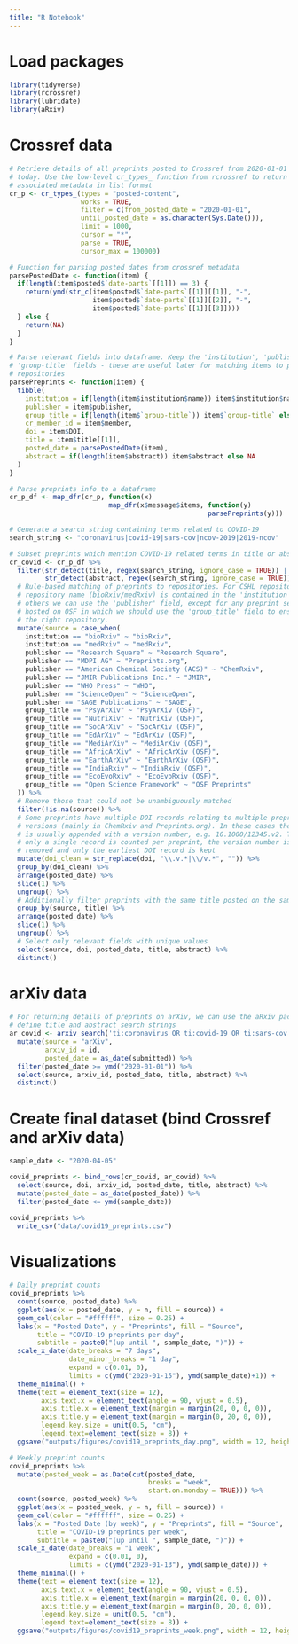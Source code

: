 ```yaml
---
title: "R Notebook"
---
```


# Load packages 

```r

library(tidyverse)
library(rcrossref)
library(lubridate)
library(aRxiv)

```

# Crossref data

```r

# Retrieve details of all preprints posted to Crossref from 2020-01-01 until
# today. Use the low-level cr_types_ function from rcrossref to return all
# associated metadata in list format
cr_p <- cr_types_(types = "posted-content",
                  works = TRUE, 
                  filter = c(from_posted_date = "2020-01-01", 
                  until_posted_date = as.character(Sys.Date())), 
                  limit = 1000, 
                  cursor = "*",
                  parse = TRUE,
                  cursor_max = 100000)

```

```r

# Function for parsing posted dates from crossref metadata
parsePostedDate <- function(item) {
  if(length(item$posted$`date-parts`[[1]]) == 3) {
    return(ymd(str_c(item$posted$`date-parts`[[1]][[1]], "-",
                     item$posted$`date-parts`[[1]][[2]], "-",
                     item$posted$`date-parts`[[1]][[3]])))
  } else {
    return(NA)
  }
}

# Parse relevant fields into dataframe. Keep the 'institution', 'publisher' and
# 'group-title' fields - these are useful later for matching items to preprint
# repositories
parsePreprints <- function(item) {
  tibble(
    institution = if(length(item$institution$name)) item$institution$name else NA,
    publisher = item$publisher,
    group_title = if(length(item$`group-title`)) item$`group-title` else NA,
    cr_member_id = item$member,
    doi = item$DOI,
    title = item$title[[1]],
    posted_date = parsePostedDate(item),
    abstract = if(length(item$abstract)) item$abstract else NA
  )
}

# Parse preprints info to a dataframe
cr_p_df <- map_dfr(cr_p, function(x) 
                         map_dfr(x$message$items, function(y)
                                                  parsePreprints(y)))

```

```r

# Generate a search string containing terms related to COVID-19
search_string <- "coronavirus|covid-19|sars-cov|ncov-2019|2019-ncov"

# Subset preprints which mention COVID-19 related terms in title or abstract 
cr_covid <- cr_p_df %>%
  filter(str_detect(title, regex(search_string, ignore_case = TRUE)) | 
         str_detect(abstract, regex(search_string, ignore_case = TRUE))) %>%
  # Rule-based matching of preprints to repositories. For CSHL repositories, the
  # repository name (bioRxiv/medRxiv) is contained in the 'institution' field. For
  # others we can use the 'publisher' field, except for any preprint servers 
  # hosted on OSF in which we should use the 'group_title' field to ensure we get
  # the right repository.
  mutate(source = case_when(
    institution == "bioRxiv" ~ "bioRxiv",
    institution == "medRxiv" ~ "medRxiv",
    publisher == "Research Square" ~ "Research Square",
    publisher == "MDPI AG" ~ "Preprints.org",
    publisher == "American Chemical Society (ACS)" ~ "ChemRxiv",
    publisher == "JMIR Publications Inc." ~ "JMIR",
    publisher == "WHO Press" ~ "WHO",
    publisher == "ScienceOpen" ~ "ScienceOpen",
    publisher == "SAGE Publications" ~ "SAGE",
    group_title == "PsyArXiv" ~ "PsyArXiv (OSF)",
    group_title == "NutriXiv" ~ "NutriXiv (OSF)",
    group_title == "SocArXiv" ~ "SocArXiv (OSF)",
    group_title == "EdArXiv" ~ "EdArXiv (OSF)",
    group_title == "MediArXiv" ~ "MediArXiv (OSF)",
    group_title == "AfricArXiv" ~ "AfricArXiv (OSF)",
    group_title == "EarthArXiv" ~ "EarthArXiv (OSF)",
    group_title == "IndiaRxiv" ~ "IndiaRxiv (OSF)",
    group_title == "EcoEvoRxiv" ~ "EcoEvoRxiv (OSF)",
    group_title == "Open Science Framework" ~ "OSF Preprints"
  )) %>%
  # Remove those that could not be unambiguously matched
  filter(!is.na(source)) %>%
  # Some preprints have multiple DOI records relating to multiple preprint
  # versions (mainly in ChemRxiv and Preprints.org). In these cases the DOI 
  # is usually appended with a version number, e.g. 10.1000/12345.v2. To ensure
  # only a single record is counted per preprint, the version number is
  # removed and only the earliest DOI record is kept
  mutate(doi_clean = str_replace(doi, "\\.v.*|\\/v.*", "")) %>%
  group_by(doi_clean) %>%
  arrange(posted_date) %>%
  slice(1) %>%
  ungroup() %>%
  # Additionally filter preprints with the same title posted on the same server
  group_by(source, title) %>%
  arrange(posted_date) %>%
  slice(1) %>%
  ungroup() %>%
  # Select only relevant fields with unique values
  select(source, doi, posted_date, title, abstract) %>%
  distinct()

```

# arXiv data

```r

# For returning details of preprints on arXiv, we can use the aRxiv package and
# define title and abstract search strings
ar_covid <- arxiv_search('ti:coronavirus OR ti:covid-19 OR ti:sars-cov OR ti:ncov-2019 OR ti:2019-ncov OR abs:coronavirus OR abs:covid-19 OR abs:sars-cov OR abs:ncov-2019 OR abs:2019-ncov', limit=10000) %>% 
  mutate(source = "arXiv",
         arxiv_id = id,
         posted_date = as_date(submitted)) %>%
  filter(posted_date >= ymd("2020-01-01")) %>%
  select(source, arxiv_id, posted_date, title, abstract) %>%
  distinct()

```

# Create final dataset (bind Crossref and arXiv data)

```r

sample_date <- "2020-04-05"

covid_preprints <- bind_rows(cr_covid, ar_covid) %>%
  select(source, doi, arxiv_id, posted_date, title, abstract) %>%
  mutate(posted_date = as_date(posted_date)) %>%
  filter(posted_date <= ymd(sample_date))

covid_preprints %>%
  write_csv("data/covid19_preprints.csv")

```

# Visualizations

```r

# Daily preprint counts
covid_preprints %>%
  count(source, posted_date) %>%
  ggplot(aes(x = posted_date, y = n, fill = source)) +
  geom_col(color = "#ffffff", size = 0.25) +
  labs(x = "Posted Date", y = "Preprints", fill = "Source",
       title = "COVID-19 preprints per day",
       subtitle = paste0("(up until ", sample_date, ")")) +
  scale_x_date(date_breaks = "7 days",
               date_minor_breaks = "1 day",
               expand = c(0.01, 0),
               limits = c(ymd("2020-01-15"), ymd(sample_date)+1)) +
  theme_minimal() +
  theme(text = element_text(size = 12),
        axis.text.x = element_text(angle = 90, vjust = 0.5),
        axis.title.x = element_text(margin = margin(20, 0, 0, 0)),
        axis.title.y = element_text(margin = margin(0, 20, 0, 0)),
        legend.key.size = unit(0.5, "cm"),
        legend.text=element_text(size = 8)) +
  ggsave("outputs/figures/covid19_preprints_day.png", width = 12, height = 6)

# Weekly preprint counts
covid_preprints %>%
  mutate(posted_week = as.Date(cut(posted_date,
                                   breaks = "week",
                                   start.on.monday = TRUE))) %>%
  count(source, posted_week) %>%
  ggplot(aes(x = posted_week, y = n, fill = source)) +
  geom_col(color = "#ffffff", size = 0.25) +
  labs(x = "Posted Date (by week)", y = "Preprints", fill = "Source",
       title = "COVID-19 preprints per week", 
       subtitle = paste0("(up until ", sample_date, ")")) +
  scale_x_date(date_breaks = "1 week",
               expand = c(0.01, 0),
               limits = c(ymd("2020-01-13"), ymd(sample_date))) +
  theme_minimal() +
  theme(text = element_text(size = 12),
        axis.text.x = element_text(angle = 90, vjust = 0.5),
        axis.title.x = element_text(margin = margin(20, 0, 0, 0)),
        axis.title.y = element_text(margin = margin(0, 20, 0, 0)),
        legend.key.size = unit(0.5, "cm"),
        legend.text=element_text(size = 8)) +
  ggsave("outputs/figures/covid19_preprints_week.png", width = 12, height = 6)

```




